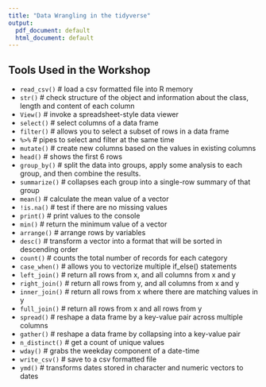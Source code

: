 ```yaml
---
title: "Data Wrangling in the tidyverse"
output:
  pdf_document: default
  html_document: default
---
```


## Tools Used in the Workshop

  * `read_csv()` # load a csv formatted file into R memory
  * `str()` # check structure of the object and information about the class, length and content of each column
  * `View()` # invoke a spreadsheet-style data viewer
  * `select() `          # select columns of a data frame
  * `filter() `          # allows you to select a subset of rows in a data frame
  * `%>% `               # pipes to select and filter at the same time
  * `mutate() `          # create new columns based on the values in existing columns
  * `head() `       # shows the first 6 rows
  * `group_by() `        # split the data into groups, apply some analysis to each group, and then combine the results.
  * `summarize() `       # collapses each group into a single-row summary of that group
  * `mean()` # calculate the mean value of a vector
  * `!is.na()`   # test if there are no missing values
  * `print()` # print values to the console
  * `min()` # return the minimum value of a vector
  * `arrange()` # arrange rows by variables
  * `desc()` # transform a vector into a format that will be sorted in descending order
  * `count()` # counts the total number of records for each category
  * `case_when()` # allows you to vectorize multiple if_else() statements
  * `left_join()` # return all rows from x, and all columns from x and y
  * `right_join()` # return all rows from y, and all columns from x and y
  * `inner_join()` # return all rows from x where there are matching values in y
  * `full_join()` # return all rows from x and all rows from y 
  * `spread()` # reshape a data frame by a key-value pair across multiple columns
  * `gather()` # reshape a data frame by collapsing into a key-value pair
  * `n_distinct()` # get a count of unique values
  * `wday()` # grabs the weekday component of a date-time
  * `write_csv()` # save to a csv formatted file
  * `ymd()` # transforms dates stored in character and numeric vectors to dates
  
